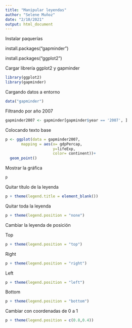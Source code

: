 ```yaml
---
title: "Manipular leyendas"
author: "Selene Muñoz"
date: "2/10/2021"
output: html_document
---
```


Instalar paquerías

install.packages("gapminder")

install.packages("ggplot2")


Cargar librería ggplot2 y gapminder
```r
library(ggplot2)
library(gapminder)
```

Cargando datos a entorno
```r
data("gapminder")
```

Filtrando por año 2007
```r
gapminder2007 <- gapminder[gapminder$year == '2007', ]
```

Colocando texto base
```r
p <- ggplot(data = gapminder2007,
       mapping = aes(x= gdpPercap,
                     y=lifeExp,
                     color= continent))+
  geom_point()
```

Mostrar la gráfica
```r
p
```

Quitar título de la leyenda
```r
p + theme(legend.title = element_blank())
```

Quitar toda la leyenda
```r
p + theme(legend.position = "none")
```

Cambiar la leyenda de posición

Top
```r
p + theme(legend.position = "top")
```

Right
```r
p + theme(legend.position = "right")
```

Left
```r
p + theme(legend.position = "left")
```

Bottom
```r
p + theme(legend.position = "bottom")
```

Cambiar con coordenadas de 0 a 1
```r
p + theme(legend.position = c(0.8,0.4))
```
